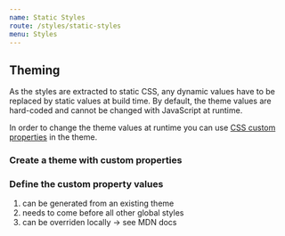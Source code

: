```yaml
---
name: Static Styles
route: /styles/static-styles
menu: Styles
---
```


## Theming

As the styles are extracted to static CSS, any dynamic values have to be replaced by static values at build time. By default, the theme values are hard-coded and cannot be changed with JavaScript at runtime.

In order to change the theme values at runtime you can use [CSS custom properties](https://developer.mozilla.org/en-US/docs/Web/CSS/Using_CSS_custom_properties) in the theme.

### Create a theme with custom properties

### Define the custom property values

1. can be generated from an existing theme
2. needs to come before all other global styles
3. can be overriden locally -> see MDN docs
